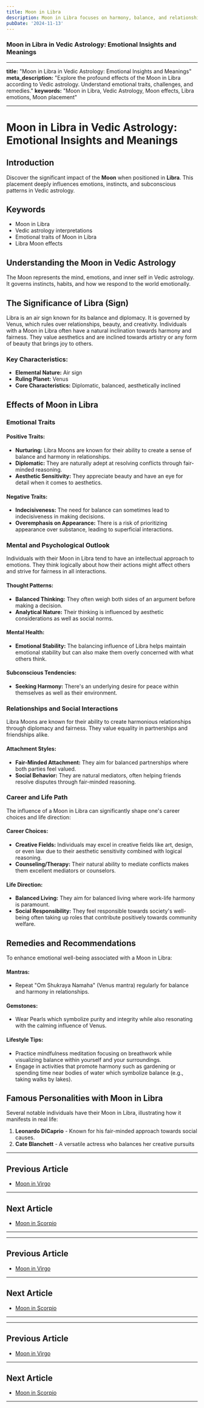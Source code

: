 ```yaml
---
title: Moon in Libra
description: Moon in Libra focuses on harmony, balance, and relationships. These individuals value fairness, are diplomatic, and seek peaceful interactions with others in Vedic Astrology
pubDate: '2024-11-13'
---
```


### Moon in Libra in Vedic Astrology: Emotional Insights and Meanings

---

**title:** "Moon in Libra in Vedic Astrology: Emotional Insights and Meanings"
**meta_description:** "Explore the profound effects of the Moon in Libra according to Vedic astrology. Understand emotional traits, challenges, and remedies."
**keywords:** "Moon in Libra, Vedic Astrology, Moon effects, Libra emotions, Moon placement"

---

# Moon in Libra in Vedic Astrology: Emotional Insights and Meanings

## Introduction

Discover the significant impact of the **Moon** when positioned in **Libra**. This placement deeply influences emotions, instincts, and subconscious patterns in Vedic astrology.

## Keywords

- Moon in Libra
- Vedic astrology interpretations
- Emotional traits of Moon in Libra
- Libra Moon effects

## Understanding the Moon in Vedic Astrology

The Moon represents the mind, emotions, and inner self in Vedic astrology. It governs instincts, habits, and how we respond to the world emotionally.

## The Significance of Libra (Sign)

Libra is an air sign known for its balance and diplomacy. It is governed by Venus, which rules over relationships, beauty, and creativity. Individuals with a Moon in Libra often have a natural inclination towards harmony and fairness. They value aesthetics and are inclined towards artistry or any form of beauty that brings joy to others.

### Key Characteristics:
- **Elemental Nature:** Air sign
- **Ruling Planet:** Venus
- **Core Characteristics:** Diplomatic, balanced, aesthetically inclined

## Effects of Moon in Libra

### Emotional Traits

#### Positive Traits:
- **Nurturing:** Libra Moons are known for their ability to create a sense of balance and harmony in relationships.
- **Diplomatic:** They are naturally adept at resolving conflicts through fair-minded reasoning.
- **Aesthetic Sensitivity:** They appreciate beauty and have an eye for detail when it comes to aesthetics.

#### Negative Traits:
- **Indecisiveness:** The need for balance can sometimes lead to indecisiveness in making decisions.
- **Overemphasis on Appearance:** There is a risk of prioritizing appearance over substance, leading to superficial interactions.

### Mental and Psychological Outlook

Individuals with their Moon in Libra tend to have an intellectual approach to emotions. They think logically about how their actions might affect others and strive for fairness in all interactions.

#### Thought Patterns:
- **Balanced Thinking:** They often weigh both sides of an argument before making a decision.
- **Analytical Nature:** Their thinking is influenced by aesthetic considerations as well as social norms.

#### Mental Health:
- **Emotional Stability:** The balancing influence of Libra helps maintain emotional stability but can also make them overly concerned with what others think.
  
#### Subconscious Tendencies:
- **Seeking Harmony:** There's an underlying desire for peace within themselves as well as their environment.

### Relationships and Social Interactions

Libra Moons are known for their ability to create harmonious relationships through diplomacy and fairness. They value equality in partnerships and friendships alike.

#### Attachment Styles:
 - **Fair-Minded Attachment:** They aim for balanced partnerships where both parties feel valued.
 - **Social Behavior:** They are natural mediators, often helping friends resolve disputes through fair-minded reasoning.

### Career and Life Path

The influence of a Moon in Libra can significantly shape one's career choices and life direction:

#### Career Choices:
 - **Creative Fields:** Individuals may excel in creative fields like art, design, or even law due to their aesthetic sensitivity combined with logical reasoning.
 - **Counseling/Therapy:** Their natural ability to mediate conflicts makes them excellent mediators or counselors.

#### Life Direction:
 - **Balanced Living:** They aim for balanced living where work-life harmony is paramount.
 - **Social Responsibility:** They feel responsible towards society's well-being often taking up roles that contribute positively towards community welfare.

## Remedies and Recommendations

To enhance emotional well-being associated with a Moon in Libra:

#### Mantras:
 - Repeat "Om Shukraya Namaha" (Venus mantra) regularly for balance and harmony in relationships.

#### Gemstones:
 - Wear Pearls which symbolize purity and integrity while also resonating with the calming influence of Venus.

#### Lifestyle Tips:
 - Practice mindfulness meditation focusing on breathwork while visualizing balance within yourself and your surroundings.
 - Engage in activities that promote harmony such as gardening or spending time near bodies of water which symbolize balance (e.g., taking walks by lakes).

## Famous Personalities with Moon in Libra

Several notable individuals have their Moon in Libra, illustrating how it manifests in real life:

1. **Leonardo DiCaprio** - Known for his fair-minded approach towards social causes.
2. **Cate Blanchett** - A versatile actress who balances her creative pursuits
---

## Previous Article
- [Moon in Virgo](/blogs-md/0802_Moon_in_Rashi/080206_Moon_in_Virgo.mdx)

---

## Next Article
- [Moon in Scorpio](/blogs-md/0802_Moon_in_Rashi/080208_Moon_in_Scorpio.mdx)

---
---

## Previous Article
- [Moon in Virgo](080206_Moon_in_Virgo.mdx)

---

## Next Article
- [Moon in Scorpio](080208_Moon_in_Scorpio.mdx)

---
---

## Previous Article
- [Moon in Virgo](080206_Moon_in_Virgo.mdx)

---

## Next Article
- [Moon in Scorpio](080208_Moon_in_Scorpio.mdx)

---
